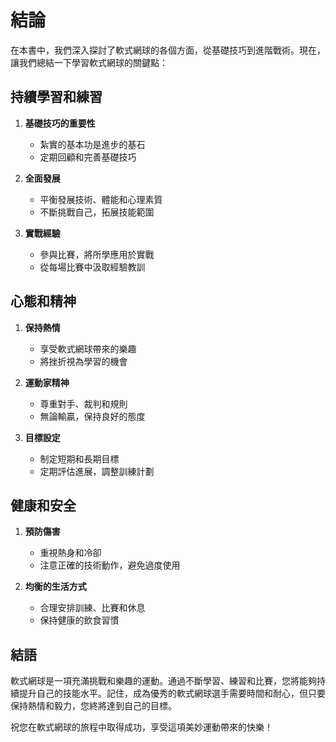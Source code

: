 # 結論

在本書中，我們深入探討了軟式網球的各個方面，從基礎技巧到進階戰術。現在，讓我們總結一下學習軟式網球的關鍵點：

## 持續學習和練習

1. **基礎技巧的重要性**
   - 紮實的基本功是進步的基石
   - 定期回顧和完善基礎技巧

2. **全面發展**
   - 平衡發展技術、體能和心理素質
   - 不斷挑戰自己，拓展技能範圍

3. **實戰經驗**
   - 參與比賽，將所學應用於實戰
   - 從每場比賽中汲取經驗教訓

## 心態和精神

1. **保持熱情**
   - 享受軟式網球帶來的樂趣
   - 將挫折視為學習的機會

2. **運動家精神**
   - 尊重對手、裁判和規則
   - 無論輸贏，保持良好的態度

3. **目標設定**
   - 制定短期和長期目標
   - 定期評估進展，調整訓練計劃

## 健康和安全

1. **預防傷害**
   - 重視熱身和冷卻
   - 注意正確的技術動作，避免過度使用

2. **均衡的生活方式**
   - 合理安排訓練、比賽和休息
   - 保持健康的飲食習慣

## 結語

軟式網球是一項充滿挑戰和樂趣的運動。通過不斷學習、練習和比賽，您將能夠持續提升自己的技能水平。記住，成為優秀的軟式網球選手需要時間和耐心，但只要保持熱情和毅力，您終將達到自己的目標。

祝您在軟式網球的旅程中取得成功，享受這項美妙運動帶來的快樂！
